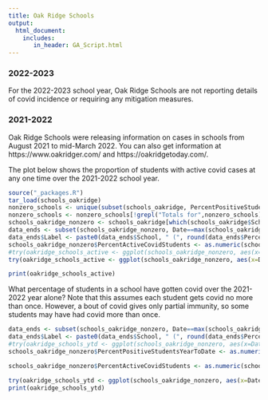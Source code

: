 ```yaml
---
title: Oak Ridge Schools
output:
  html_document:
    includes:
       in_header: GA_Script.html
---
```


### 2022-2023

For the 2022-2023 school year, Oak Ridge Schools are not reporting details of covid incidence or requiring any mitigation measures. 

### 2021-2022 

Oak Ridge Schools were releasing information on cases in schools from August 2021 to mid-March 2022. You can also get information at https://www.oakridger.com/ and https://oakridgetoday.com/. 

The plot below shows the proportion of students with active covid cases at any one time over the 2021-2022 school year. 

```r
source("_packages.R")
tar_load(schools_oakridge)
nonzero_schools <- unique(subset(schools_oakridge, PercentPositiveStudentsYearToDate>0)$School)
nonzero_schools <- nonzero_schools[!grepl("Totals for",nonzero_schools)]
schools_oakridge_nonzero <- schools_oakridge[which(schools_oakridge$School %in% nonzero_schools),]
data_ends <- subset(schools_oakridge_nonzero, Date==max(schools_oakridge$Date))
data_ends$Label <- paste0(data_ends$School, " (", round(data_ends$PercentActiveCovidStudents,1), '%)')
schools_oakridge_nonzero$PercentActiveCovidStudents <- as.numeric(schools_oakridge_nonzero$PercentActiveCovidStudents)
#try(oakridge_schools_active <- ggplot(schools_oakridge_nonzero, aes(x=Date, y=PercentActiveCovidStudents, group=School)) + geom_point(aes(colour=School)) + theme_light() + ylab("Percentage of students with active covid infections") + xlab("Date") + ggtitle("Student active covid infections in Oak Ridge, TN") + scale_color_discrete(guide = FALSE) + scale_y_continuous(sec.axis = sec_axis(~ ., labels=data_ends$Label, breaks = data_ends$PercentActiveCovidStudents)) + facet_wrap(~ School, ncol=3))
try(oakridge_schools_active <- ggplot(schools_oakridge_nonzero, aes(x=Date, y=PercentActiveCovidStudents, group=School)) + geom_point(aes(colour=PercentActiveCovidStudents)) + scale_colour_gradient2(mid="purple", midpoint=1.5, high="red", low="blue") + theme_light() + ylab("Percentage of students with active covid infections") + xlab("Date") + ggtitle("Student active covid infections in Oak Ridge, TN") + facet_wrap(~ School, ncol=3) + theme(legend.position = "none") )

print(oakridge_schools_active)
```

What percentage of students in a school have gotten covid over the 2021-2022 year alone? Note that this assumes each student gets covid no more than once. However, a bout of covid gives only partial immunity, so some students may have had covid more than once.

```r
data_ends <- subset(schools_oakridge_nonzero, Date==max(schools_oakridge$Date))
data_ends$Label <- paste0(data_ends$School, " (", round(data_ends$PercentPositiveStudentsYearToDate,1), '%)')
#try(oakridge_schools_ytd <- ggplot(schools_oakridge_nonzero, aes(x=Date, y=PercentPositiveStudentsYearToDate, group=School)) + geom_point(aes(colour=School)) + theme_light() + ylab("Percentage of students testing positive for covid\n(since start of 2021-2 school year)") + xlab("Date") + ggtitle("Student covid infections in Oak Ridge, TN") + scale_color_discrete(guide = FALSE) + scale_y_continuous(sec.axis = sec_axis(~ ., labels=data_ends$Label, breaks = data_ends$PercentPositiveStudentsYearToDate)))
schools_oakridge_nonzero$PercentPositiveStudentsYearToDate <- as.numeric(schools_oakridge_nonzero$PercentPositiveStudentsYearToDate)

schools_oakridge_nonzero$PercentActiveCovidStudents <- as.numeric(schools_oakridge_nonzero$PercentActiveCovidStudents)

try(oakridge_schools_ytd <- ggplot(schools_oakridge_nonzero, aes(x=Date, y=PercentPositiveStudentsYearToDate, group=School)) + geom_point(aes(colour=PercentPositiveStudentsYearToDate)) + scale_colour_gradient2(mid="purple", midpoint=3, high="red", low="blue") + theme_light() + ylab("Percentage of students testing positive for covid\n(since start of 2021-2 school year)") + xlab("Date") + ggtitle("Student covid infections in Oak Ridge, TN") + facet_wrap(~ School, ncol=3) + theme(legend.position = "none"))
print(oakridge_schools_ytd)
```

